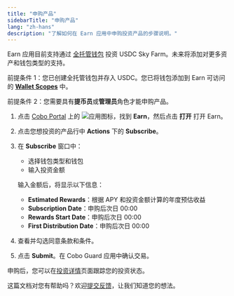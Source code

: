 ```yaml
---
title: "申购产品"
sidebarTitle: "申购产品"
lang: "zh-hans"
description: "了解如何在 Earn 应用中申购投资产品的步骤说明。"
---
```


<Info>Earn 应用目前支持通过 [全托管钱包](/cn/portal/custodial-wallets/introduction) 投资 USDC Sky Farm。未来将添加对更多资产和钱包类型的支持。</Info>

<Note>前提条件 1：您已创建全托管钱包并存入 USDC。您已将钱包添加到 Earn 可访问的 [**Wallet Scopes**](/cn/portal/portal-apps/app-settings) 中。</Note>

<Note>前提条件 2：您需要具有**提币员**或**管理员**角色才能申购产品。</Note>

1. 点击 [Cobo Portal](https://portal.cobo.com/login) 上的 <img src="/en/images/common/icon_apps.svg" className="icon" alt="应用图标"/>，找到 **Earn**，然后点击 **打开** 打开 Earn。

2. 点击您想投资的产品行中 **Actions** 下的 **Subscribe**。

3. 在 **Subscribe** 窗口中：
   - 选择钱包类型和钱包
   - 输入投资金额
   
   输入金额后，将显示以下信息：
      - **Estimated Rewards**：根据 APY 和投资金额计算的年度预估收益
      - **Subscription Date**：申购后次日 00:00
      - **Rewards Start Date**：申购后次日 00:00
      - **First Distribution Date**：申购后次日 00:00

4. 查看并勾选同意条款和条件。

5. 点击 **Submit**。在 Cobo Guard 应用中确认交易。

申购后，您可以在[投资详情](/cn/apps/earn/view)页面跟踪您的投资状态。

<Tip>这篇文档对您有帮助吗？欢迎[提交反馈](https://forms.zohopublic.com/cobo/form/DocumentFeedbackForm/formperma/QvLOhxJv1_JMsJ-1dleZ8Itb_7rzN-LtgvsDdxosoVI?referrername=manuals)，让我们知道您的想法。</Tip>
